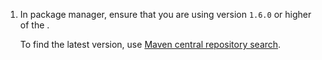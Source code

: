 
1. In package manager, ensure that you are using version `1.6.0` or higher of the <Vg k="MESS_SDK"/>.

    To find the latest version, use [Maven central repository search](https://central.sonatype.com/artifact/io.agora.rtm/rtm-special-sdk/1.6.0.203/versions).